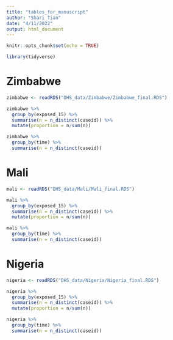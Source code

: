 ```yaml
---
title: "tables_for_manuscript"
author: "Shari Tian"
date: "4/11/2022"
output: html_document
---
```


```r
knitr::opts_chunk$set(echo = TRUE)
```

```r
library(tidyverse)
```

# Zimbabwe

```r
zimbabwe <- readRDS("DHS_data/Zimbabwe/Zimbabwe_final.RDS")
```

```r
zimbabwe %>%
  group_by(exposed_15) %>%
  summarise(n = n_distinct(caseid)) %>%
  mutate(proportion = n/sum(n))
```

```r
zimbabwe %>%
  group_by(time) %>% 
  summarise(n = n_distinct(caseid))
```

# Mali

```r
mali <- readRDS("DHS_data/Mali/Mali_final.RDS")
```

```r
mali %>%
  group_by(exposed_15) %>%
  summarise(n = n_distinct(caseid)) %>%
  mutate(proportion = n/sum(n))
```

```r
mali %>%
  group_by(time) %>% 
  summarise(n = n_distinct(caseid))
```

# Nigeria

```r
nigeria <- readRDS("DHS_data/Nigeria/Nigeria_final.RDS")
```

```r
nigeria %>%
  group_by(exposed_15) %>%
  summarise(n = n_distinct(caseid)) %>%
  mutate(proportion = n/sum(n))
```

```r
nigeria %>%
  group_by(time) %>% 
  summarise(n = n_distinct(caseid))
```


